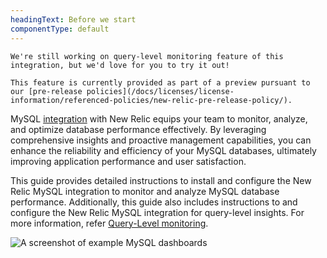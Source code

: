 ```yaml
---
headingText: Before we start
componentType: default
---
```



<Callout title="Preview">

    We're still working on query-level monitoring feature of this integration, but we'd love for you to try it out!

    This feature is currently provided as part of a preview pursuant to our [pre-release policies](/docs/licenses/license-information/referenced-policies/new-relic-pre-release-policy/).
</Callout>


MySQL [integration](/docs/integrations/host-integrations/getting-started/introduction-host-integrations) with New Relic equips your team to monitor, analyze, and optimize database performance effectively. By leveraging comprehensive insights and proactive management capabilities, you can enhance the reliability and efficiency of your MySQL databases, ultimately improving application performance and user satisfaction.

This guide provides detailed instructions to install and configure the New Relic MySQL integration to monitor and analyze MySQL database performance. Additionally, this guide also includes instructions to and configure the New Relic MySQL integration for query-level insights. For more information, refer [Query-Level monitoring](/docs/infrastructure/infrastructure-data/query-level-monitoring).


<img
  title="Example MySQL dashboards"
  alt="A screenshot of example MySQL dashboards"
  src="/images/infrastructure_screenshot-crop_mysql-dashboard.webp"
/>



